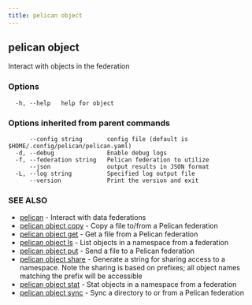 ```yaml
---
title: pelican object
---
```


## pelican object

Interact with objects in the federation

### Options

```
  -h, --help   help for object
```

### Options inherited from parent commands

```
      --config string       config file (default is $HOME/.config/pelican/pelican.yaml)
  -d, --debug               Enable debug logs
  -f, --federation string   Pelican federation to utilize
      --json                output results in JSON format
  -L, --log string          Specified log output file
      --version             Print the version and exit
```

### SEE ALSO

* [pelican](/commands-reference/)	 - Interact with data federations
* [pelican object copy](/commands-reference/object/copy/)	 - Copy a file to/from a Pelican federation
* [pelican object get](/commands-reference/object/get/)	 - Get a file from a Pelican federation
* [pelican object ls](/commands-reference/object/ls/)	 - List objects in a namespace from a federation
* [pelican object put](/commands-reference/object/put/)	 - Send a file to a Pelican federation
* [pelican object share](/commands-reference/object/share/)	 - Generate a string for sharing access to a namespace.
Note the sharing is based on prefixes; all object names matching the prefix will be accessible
* [pelican object stat](/commands-reference/object/stat/)	 - Stat objects in a namespace from a federation
* [pelican object sync](/commands-reference/object/sync/)	 - Sync a directory to or from a Pelican federation
